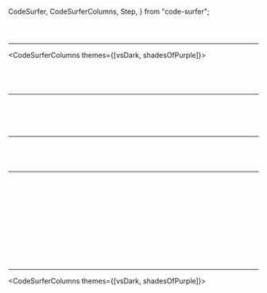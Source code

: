   CodeSurfer,
  CodeSurferColumns,
  Step,
} from "code-surfer";


<CodeSurfer>

```js title="Create-React-App" file=./code/create-react-app/create-react-app.js
```

```js file=./code/create-react-app/create-react-app.js
```

``` diff 1,4,8[10:25],9[15:37],10[25:45]
```

</CodeSurfer>

---

<CodeSurferColumns themes={[vsDark, shadesOfPurple]}>

<Step>

```js 1,4,8[10:25],9[15:37],10[25:45],28 file=./code/create-react-app/create-react-app.js
```
```css 1 file=./code/create-react-app/create-react-app-empty.css
```

</Step>

<Step>

```js 1,4,8[10:25],9[15:37],10[25:45],28 file=./code/create-react-app/create-react-app.js
```

```css 1,3,5,7,10,18,27,41  file=./code/create-react-app/create-react-app.css
```

</Step>

</CodeSurferColumns>

---

<CodeSurfer>

```js file=./code/css-modules/component-before.js
```

```js 3 file=./code/css-modules/component-during.js
```

```js 6:8 file=./code/css-modules/component-after.js
```

```js file=./code/css-modules/component-after.js
```

``` diff 3,6[19:32],7[19:34],8[24:34]
```

</CodeSurfer>

---

<CodeSurfer>

```js file=./code/style-attribute/before.js
```

```js 5:11,15[10:24] file=./code/style-attribute/during1.js
```

```js 14:16 file=./code/style-attribute/during2.js
```

```js 19[10:52] file=./code/style-attribute/during3.js
```

</CodeSurfer>

---

<CodeSurfer>

```js title="CSS-in-JS" file=./code/css-in-js/component0.js
```

```js 13:18,27 file=./code/css-in-js/component1.js
```

```js 4 file=./code/css-in-js/component2.js
```

```js 4[10:25],14:19,28[27:90]  file=./code/css-in-js/component2.js
```

```js 14[25:51],15:19  file=./code/css-in-js/component3.js
```

```js 14[1:25],29,31  file=./code/css-in-js/component4.js
```

```js file=./code/css-in-js/component4.js
```

```js 4[27:34] file=./code/css-in-js/component4.js
```

```js 4[27:34],6:12,27 file=./code/css-in-js/component4.js
```

```js 6[16:24],7:12 file=./code/css-in-js/component5.js
```

```js 19:25 file=./code/css-in-js/component6.js
```

```js 16[1:20],23 file=./code/css-in-js/component7.js
```

```js 4,40 file=./code/css-in-js/component7.js
```

</CodeSurfer>

---

<CodeSurferColumns themes={[vsDark, shadesOfPurple]}>

<Step>

```js showNumbers file=./code/css-in-js/line-numbers.js
```

```js showNumbers file=./code/css-in-js/split-line-numbers.js
```

</Step>

</CodeSurferColumns>
